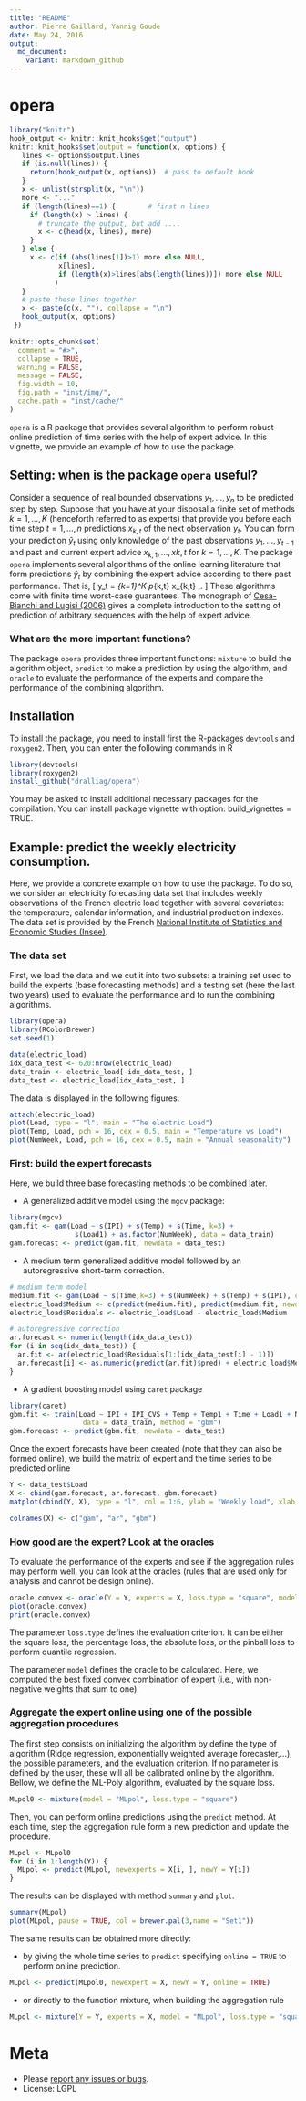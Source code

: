 ```yaml
---
title: "README"
author: Pierre Gaillard, Yannig Goude
date: May 24, 2016
output:
  md_document:
    variant: markdown_github
---
```


opera
=====

```r
library("knitr")
hook_output <- knitr::knit_hooks$get("output")
knitr::knit_hooks$set(output = function(x, options) {
   lines <- options$output.lines
   if (is.null(lines)) {
     return(hook_output(x, options))  # pass to default hook
   }
   x <- unlist(strsplit(x, "\n"))
   more <- "..."
   if (length(lines)==1) {        # first n lines
     if (length(x) > lines) {
       # truncate the output, but add ....
       x <- c(head(x, lines), more)
     }
   } else {
     x <- c(if (abs(lines[1])>1) more else NULL,
            x[lines],
            if (length(x)>lines[abs(length(lines))]) more else NULL
           )
   }
   # paste these lines together
   x <- paste(c(x, ""), collapse = "\n")
   hook_output(x, options)
 })

knitr::opts_chunk$set(
  comment = "#>",
  collapse = TRUE,
  warning = FALSE,
  message = FALSE,
  fig.width = 10,
  fig.path = "inst/img/",
  cache.path = "inst/cache/"
)
```

`opera` is a R package that provides several algorithm to perform robust online prediction of time series with the help of expert advice. In this vignette, we provide an example of how to use the package. 

## Setting: when is the package `opera` useful?
Consider a sequence of real bounded observations $y_1,\dots,y_n$ to be predicted step by step. 
Suppose that you have at your disposal a finite set of methods $k =1,\dots,K$ (henceforth referred to as experts) that provide you before each time step $t=1,\dots,n$ predictions $x_{k,t}$ of the next observation $y_t$. You can form your prediction $\hat y_t$ using only knowledge of the past observations $y_1,\dots,y_{t-1}$ and past and current expert advice $x_{k,1},\dots,x{k,t}$ for $k=1,\dots,K$.
 The package `opera` implements several algorithms of the online learning literature that form predictions $\hat y_t$ by combining the expert advice according to there past performance. That is, 
\[
    \hat y_t = \sum_{k=1}^K p_{k,t} x_{k,t} \,.
\]
These algorithms come with finite time worst-case guarantees. The monograph of [Cesa-Bianchi and Lugisi (2006)][Cesa-BianchiLugosi2006] gives a complete introduction to the setting of prediction of arbitrary sequences with the help of expert advice. 

### What are the more important functions?

The package `opera` provides three important functions: `mixture` to build the algorithm object, `predict` to make a prediction by using the algorithm, and `oracle` to evaluate the performance of the experts and compare the performance of the combining algorithm.


## Installation
To install the package, you need to install first the R-packages `devtools` and `roxygen2`.
Then, you can enter the following commands in R
```r
library(devtools)
library(roxygen2)
install_github("dralliag/opera")
```
You may be asked to install additional necessary packages for the compilation. You can install package vignette with option: build_vignettes = TRUE.


## Example: predict the weekly electricity consumption.

Here, we provide a concrete example on how to use the package.
To do so, we consider an electricity forecasting data set that
includes weekly observations of the French electric load together
with several covariates: the temperature, calendar information,
and industrial production indexes. The data set is provided by 
the French [National Institute of Statistics and Economic Studies (Insee)][Insee].

### The data set

First, we load the data and we cut it into two subsets: a training set used to build the experts (base forecasting methods) and a testing set (here the last two years) used to evaluate the performance and to run the combining algorithms. 

```r
library(opera)
library(RColorBrewer)
set.seed(1)
```

```r
data(electric_load)
idx_data_test <- 620:nrow(electric_load)
data_train <- electric_load[-idx_data_test, ] 
data_test <- electric_load[idx_data_test, ]  
```

The data is displayed in the following figures.

```r
attach(electric_load)
plot(Load, type = "l", main = "The electric Load")
plot(Temp, Load, pch = 16, cex = 0.5, main = "Temperature vs Load")
plot(NumWeek, Load, pch = 16, cex = 0.5, main = "Annual seasonality")
```

### First: build the expert forecasts

Here, we build three base forecasting methods to be combined later. 

* A generalized additive model using the `mgcv` package:

```r
library(mgcv)
gam.fit <- gam(Load ~ s(IPI) + s(Temp) + s(Time, k=3) + 
                s(Load1) + as.factor(NumWeek), data = data_train)
gam.forecast <- predict(gam.fit, newdata = data_test)
```

*  A medium term generalized additive model followed by an autoregressive short-term correction.
```r
# medium term model
medium.fit <- gam(Load ~ s(Time,k=3) + s(NumWeek) + s(Temp) + s(IPI), data = data_train)
electric_load$Medium <- c(predict(medium.fit), predict(medium.fit, newdata = data_test))
electric_load$Residuals <- electric_load$Load - electric_load$Medium

# autoregressive correction
ar.forecast <- numeric(length(idx_data_test))
for (i in seq(idx_data_test)) {
  ar.fit <- ar(electric_load$Residuals[1:(idx_data_test[i] - 1)])
  ar.forecast[i] <- as.numeric(predict(ar.fit)$pred) + electric_load$Medium[idx_data_test[i]]
}
```

* A gradient boosting model using `caret` package
```r
library(caret)
gbm.fit <- train(Load ~ IPI + IPI_CVS + Temp + Temp1 + Time + Load1 + NumWeek, 
                  data = data_train, method = "gbm")
gbm.forecast <- predict(gbm.fit, newdata = data_test)
```


Once the expert forecasts have been created (note that they can also be formed online), we build the matrix of expert and the time series to be predicted online

```r
Y <- data_test$Load
X <- cbind(gam.forecast, ar.forecast, gbm.forecast)
matplot(cbind(Y, X), type = "l", col = 1:6, ylab = "Weekly load", xlab = "Week", main = "Expert forecasts and observations")
```

```r
colnames(X) <- c("gam", "ar", "gbm")
```

### How good are the expert? Look at the oracles

To evaluate the performance of the experts and see if the aggregation rules may
perform well, you can look at the oracles (rules that are used only for analysis and cannot be design online).

```r
oracle.convex <- oracle(Y = Y, experts = X, loss.type = "square", model = "convex")
plot(oracle.convex)
print(oracle.convex)
```

The parameter `loss.type` defines the evaluation criterion. It can be
either the square loss, the percentage loss, the absolute loss, or the pinball 
loss to perform quantile regression.

The parameter `model` defines the oracle to be calculated. Here, 
we computed the best fixed convex combination of expert (i.e., with non-negative weights that sum to one).

### Aggregate the expert online using one of the possible aggregation procedures

The first step consists on initializing the algorithm by define the type of 
algorithm (Ridge regression, exponentially weighted average forecaster,$\dots$), the possible parameters, and the evaluation criterion. If no parameter is defined by the user, these 
will all be calibrated online by the algorithm. Bellow, we define the ML-Poly algorithm, evaluated by the square loss.

```r
MLpol0 <- mixture(model = "MLpol", loss.type = "square")
```

Then, you can perform online predictions using the `predict` method.
At each time, step the aggregation rule form a new prediction and update the
procedure.

```r
MLpol <- MLpol0
for (i in 1:length(Y)) {
  MLpol <- predict(MLpol, newexperts = X[i, ], newY = Y[i])
}
```

The results can be displayed with method `summary` and `plot`.

```r
summary(MLpol)
plot(MLpol, pause = TRUE, col = brewer.pal(3,name = "Set1"))
```


The same results can be obtained more directly:

 * by giving the whole time series to `predict` specifying `online = TRUE` to perform online prediction.

```r
MLpol <- predict(MLpol0, newexpert = X, newY = Y, online = TRUE)
```

 * or directly to the function mixture, when building the aggregation rule
```r
MLpol <- mixture(Y = Y, experts = X, model = "MLpol", loss.type = "square")
```


# Meta

* Please [report any issues or bugs](https://github.com/dralliag/opera).
* License: LGPL


[Cesa-BianchiLugosi2006]: http://www.ii.uni.wroc.pl/~lukstafi/pmwiki/uploads/AGT/Prediction_Learning_and_Games.pdf
[Insee]: http://www.bdm.insee.fr


